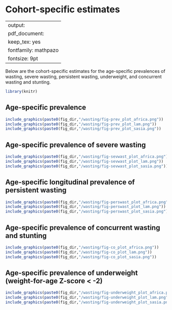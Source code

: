 # Cohort-specific estimates {#cohort}

---
output:
  pdf_document:
    keep_tex: yes
fontfamily: mathpazo
fontsize: 9pt
---

\raggedright

Below are the cohort-specific estimates for the age-specific prevalences of wasting, severe wasting, persistent wasting, underweight, and concurrent wasting and stunting.



```r
library(knitr)

```

## Age-specific prevalence

```r
include_graphics(paste0(fig_dir,"/wasting/fig-prev_plot_africa.png"))
include_graphics(paste0(fig_dir,"/wasting/fig-prev_plot_lam.png"))
include_graphics(paste0(fig_dir,"/wasting/fig-prev_plot_sasia.png"))
```



<!-- ## Age-specific incidence -->

<!-- ```{r, echo = FALSE} -->
<!-- include_graphics("figure-copies/fig-wast-ci-no-Kenaba-BW.png") -->

<!-- ``` -->

<!-- ## Age-specific incidence rate -->

<!-- ```{r, echo = FALSE} -->
<!-- include_graphics("figure-copies/fig-wast-ir-no-Kenaba-BW.png") -->

<!-- ``` -->

<!-- ## Age-specific recovery -->

<!-- ```{r, echo = FALSE} -->
<!-- include_graphics("figure-copies/fig-wast-rec-no-Kenaba-BW.png") -->

<!-- ``` -->

## Age-specific prevalence of severe wasting

```r
include_graphics(paste0(fig_dir,"/wasting/fig-sevwast_plot_africa.png"))
include_graphics(paste0(fig_dir,"/wasting/fig-sevwast_plot_lam.png"))
include_graphics(paste0(fig_dir,"/wasting/fig-sevwast_plot_sasia.png"))
```

## Age-specific longitudinal prevalence of persistent wasting

```r
include_graphics(paste0(fig_dir,"/wasting/fig-perswast_plot_africa.png"))
include_graphics(paste0(fig_dir,"/wasting/fig-perswast_plot_lam.png"))
include_graphics(paste0(fig_dir,"/wasting/fig-perswast_plot_sasia.png"))

```

## Age-specific prevalence of concurrent wasting and stunting

```r
include_graphics(paste0(fig_dir,"/wasting/fig-co_plot_africa.png"))
include_graphics(paste0(fig_dir,"/wasting/fig-co_plot_lam.png"))
include_graphics(paste0(fig_dir,"/wasting/fig-co_plot_sasia.png"))

```

## Age-specific prevalence of underweight (weight-for-age Z-score < -2)

```r
include_graphics(paste0(fig_dir,"/wasting/fig-underweight_plot_africa.png"))
include_graphics(paste0(fig_dir,"/wasting/fig-underweight_plot_lam.png"))
include_graphics(paste0(fig_dir,"/wasting/fig-underweight_plot_sasia.png"))

```


